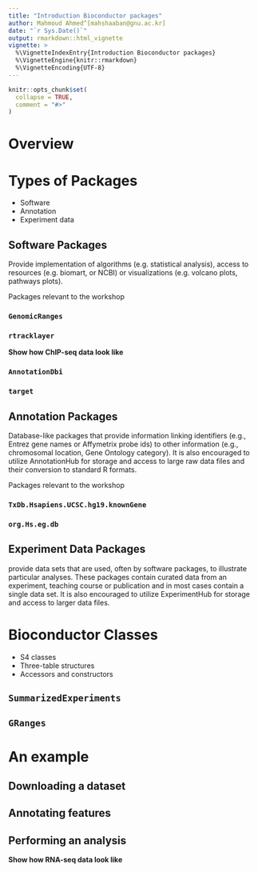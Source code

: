 ```yaml
---
title: "Introduction Bioconductor packages"
author: Mahmoud Ahmed^[mahshaaban@gnu.ac.kr]
date: "`r Sys.Date()`"
output: rmarkdown::html_vignette
vignette: >
  %\VignetteIndexEntry{Introduction Bioconductor packages}
  %\VignetteEngine{knitr::rmarkdown}
  %\VignetteEncoding{UTF-8}
---
```


```r
knitr::opts_chunk$set(
  collapse = TRUE,
  comment = "#>"
)
```

# Overview

# Types of Packages

- Software
- Annotation
- Experiment data

## Software Packages

Provide implementation of algorithms (e.g. statistical analysis),
access to resources (e.g. biomart, or NCBI) 
or visualizations (e.g. volcano plots, pathways plots).

Packages relevant to the workshop

### `GenomicRanges`

### `rtracklayer`

**Show how ChIP-seq data look like**

### `AnnotationDbi`

### `target`

## Annotation Packages

Database-like packages that provide information linking identifiers (e.g., 
Entrez gene names or Affymetrix probe ids) to other information (e.g., 
chromosomal location, Gene Ontology category). 
It is also encouraged to utilize AnnotationHub for storage and access to large 
raw data files and their conversion to standard R formats.

Packages relevant to the workshop

### `TxDb.Hsapiens.UCSC.hg19.knownGene`

### `org.Hs.eg.db`

## Experiment Data Packages

provide data sets that are used, often by software packages, to illustrate 
particular analyses. These packages contain curated data from an experiment, 
teaching course or publication and in most cases contain a single data set. 
It is also encouraged to utilize ExperimentHub for storage and access to larger 
data files.

# Bioconductor Classes

- S4 classes
- Three-table structures
- Accessors and constructors

## `SummarizedExperiments`

## `GRanges`

# An example

## Downloading a dataset

## Annotating features

## Performing an analysis
**Show how RNA-seq data look like**
